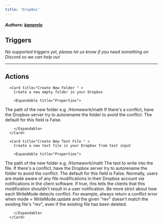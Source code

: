 ```yaml
---
title: 'DropBox'
---
```


##### Authors: [kanarelo](https://github.com/kanarelo)


## Triggers

*No supported triggers yet, please let us know if you need something on Discord so we can help out* 


---

## Actions


      <Card title="Create New Folder " >
        Create a new empty folder in your Dropbox

        <Expandable title="Properties">
          
<ResponseField name="Authentication" required type="Oauth2">

</ResponseField>
            
<ResponseField name="Path" required type="Short_text">
The path of the new folder e.g. /Homework/math
</ResponseField>
            
<ResponseField name="Auto Rename"  type="Checkbox">
If there's a conflict, have the Dropbox server try to autorename the folder to avoid the conflict. The default for this field is False.
</ResponseField>
              
        </Expandable>
      </Card>
  
      <Card title="Create New Text File " >
        Create a new text file in your Dropbox from text input

        <Expandable title="Properties">
          
<ResponseField name="Authentication" required type="Oauth2">

</ResponseField>
            
<ResponseField name="Path" required type="Short_text">
The path of the new folder e.g. /Homework/math
</ResponseField>
            
<ResponseField name="Text" required type="Long_text">
The text to write into the file.
</ResponseField>
            
<ResponseField name="Autorename"  type="Checkbox">
If there's a conflict, have the Dropbox server try to autorename the folder to avoid the conflict. The default for this field is False.
</ResponseField>
            
<ResponseField name="Mute"  type="Checkbox">
Normally, users are made aware of any file modifications in their Dropbox account via notifications in the client software. If true, this tells the clients that this modification shouldn't result in a user notification.
</ResponseField>
            
<ResponseField name="Strict conflict"  type="Checkbox">
Be more strict about how each WriteMode detects conflict. For example, always return a conflict error when mode = WriteMode.update and the given "rev" doesn't match the existing file's "rev", even if the existing file has been deleted.
</ResponseField>
              
        </Expandable>
      </Card>
  
